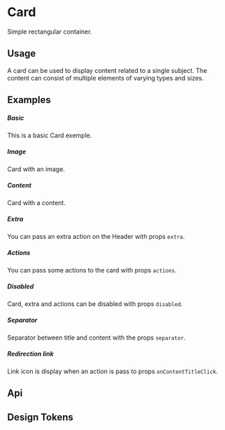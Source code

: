 
<Meta of={KitCardStories} />

# Card

Simple rectangular container.

## Usage

A card can be used to display content related to a single subject. The content can consist of multiple elements of varying types and sizes.

## Examples

##### Basic
This is a basic Card exemple.

<CustomCanvas content={Exemples.Basic} source={Sources.Basic} id="template-basic"/>

##### Image
Card with an image.

<CustomCanvas content={Exemples.WithImage} source={Sources.WithImage} id="template-with-image"/>

##### Content
Card with a content.

<CustomCanvas content={Exemples.WithContent} source={Sources.WithContent} id="template-with-content"/>

##### Extra
You can pass an extra action on the Header with props `extra`.

<CustomCanvas content={Exemples.Extra} source={Sources.Extra} id="template-extra"/>

##### Actions
You can pass some actions to the card with props `actions`.

<CustomCanvas content={Exemples.Actions} source={Sources.Actions} id="template-actions"/>

##### Disabled
Card, extra and actions can be disabled with props `disabled`.

<CustomCanvas content={Exemples.Disabled} source={Sources.Disabled} id="template-disabled"/>

##### Separator
Separator between title and content with the props `separator`.

<CustomCanvas content={Exemples.Separator} source={Sources.Separator} id="template-separator"/>

##### Redirection link
Link icon is display when an action is pass to props `onContentTitleClick`.

<CustomCanvas content={Exemples.Link} source={Sources.Link} id="template-link"/>

## Api

<Canvas of={KitCardStories.Api} />

<Controls of={KitCardStories.Api} />


## Design Tokens

<DesignTokens path="components.Card" tokens={fields?.components?.Card} />